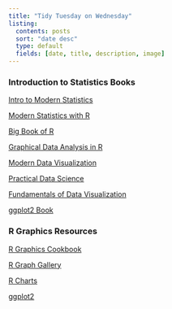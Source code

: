 ```yaml
---
title: "Tidy Tuesday on Wednesday"
listing:
  contents: posts
  sort: "date desc"
  type: default
  fields: [date, title, description, image]
---
```


::: {.callout-note collapse="true" icon="false"}
### **Introduction to Statistics Books**

[Intro to Modern Statistics](https://openintro-ims.netlify.app/)

[Modern Statistics with R](https://www.modernstatisticswithr.com/)

[Big Book of R](https://www.bigbookofr.com/)

[Graphical Data Analysis in R](http://www.gradaanwr.net/)

[Modern Data Visualization](https://rkabacoff.github.io/datavis/)

[Practical Data Science](https://m-clark.github.io/data-processing-and-visualization/)

[Fundamentals of Data Visualization](https://clauswilke.com/dataviz/)

[ggplot2 Book](https://ggplot2-book.org/)

:::

::: {.callout-note collapse="true" icon="false"}
### **R Graphics Resources**

[R Graphics Cookbook](https://r-graphics.org/)

[R Graph Gallery](https://r-graph-gallery.com/)

[R Charts](https://r-charts.com/)

[ggplot2](https://ggplot2.tidyverse.org/)


:::



